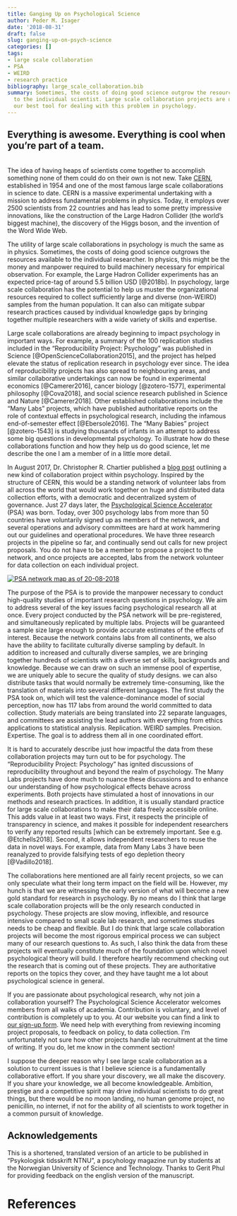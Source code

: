 ```yaml
---
title: Ganging Up on Psychological Science
author: Peder M. Isager
date: '2018-08-31'
draft: false
slug: ganging-up-on-psych-science
categories: []
tags:
- large scale collaboration
- PSA
- WEIRD
- research practice
bibliography: large_scale_collaboration.bib
summary: Sometimes, the costs of doing good science outgrow the resources available
  to the individual scientist. Large scale collaboration projects are quickly becoming
  our best tool for dealing with this problem in psychology.
---
```


## Everything is awesome. Everything is cool when you’re part of a team.
<br/>
The idea of having heaps of scientists come together to accomplish something none of them could do on their own is not new. Take [CERN](https://home.cern/), established in 1954 and one of the most famous large scale collaborations in science to date. CERN is a massive experimental undertaking with a mission to address fundamental problems in physics. Today, it employs over 2500 scientists from 22 countries and has lead to some pretty impressive innovations, like the construction of the Large Hadron Collider (the world's biggest machine), the discovery of the Higgs boson, and the invention of the Word Wide Web. 

The utility of large scale collaborations in psychology is much the same as in physics. Sometimes, the costs of doing good science outgrows the resources available to the individual researcher. In physics, this might be the money and manpower required to build machinery necessary for empirical observation. For example, the Large Hadron Collider experiments has an expected price-tag of around 5.5 billion USD [@2018b]. In psychology, large scale collaboration has the potential to help us muster the organizational resources required to collect sufficiently large and diverse (non-WEIRD) samples from the human population. It can also can mitigate subpar research practices caused by individual knowledge gaps by bringing together multiple researchers with a wide variety of skills and expertise. 

Large scale collaborations are already beginning to impact psychology in important ways. For example, a summary of the 100 replication studies included in the “Reproducibility Project: Psychology” was published in Science [@OpenScienceCollaboration2015], and the project has helped elevate the status of replication research in psychology ever since. The idea of reproducibility projects has also spread to neighbouring areas, and similar collaborative undertakings can now be found in experimental economics [@Camerer2016], cancer biology [@zotero-1577], experimental philosophy [@Cova2018], and social science research published in Science and Nature [@Camerer2018]. Other established collaborations include the “Many Labs” projects, which have published authoritative reports on the role of contextual effects in psychological research, including the infamous end-of-semester effect [@Ebersole2016]. The “Many Babies” project [@zotero-1543] is studying thousands of infants in an attempt to address some big questions in developmental psychology. To illustrate how do these collaborations function and how they help us do good science, let me describe the one I am a member of in a little more detail. 

In August 2017, Dr. Christopher R. Chartier published a [blog post](https://christopherchartier.com/2017/08/26/building-a-cern-for-psychological-science/) outlining a new kind of collaboration project within psychology. Inspired by the structure of CERN, this would be a standing network of volunteer labs from all across the world that would work together on huge and distributed data collection efforts, with a democratic and decentralized system of governance. Just 27 days later, the [Psychological Science Accelerator](https://psysciacc.org/) (PSA) was born. Today, over 300 psychology labs from more than 50 countries have voluntarily signed up as members of the network, and several operations and advisory committees are hard at work hammering out our guidelines and operational procedures. We have three research projects in the pipeline so far, and continually send out calls for new project proposals. You do not have to be a member to propose a project to the network, and once projects are accepted, labs from the network volunteer for data collection on each individual project. 

[![PSA network map as of 20-08-2018](PSA_map.png)](https://psysciacc.org/map/)

The purpose of the PSA is to provide the manpower necessary to conduct high-quality studies of important research questions in psychology. We aim to address several of the key issues facing psychological research all at once. Every project conducted by the PSA network will be pre-registered, and simultaneously replicated by multiple labs. Projects will be guaranteed a sample size large enough to provide accurate estimates of the effects of interest. Because the network contains labs from all continents, we also have the ability to facilitate culturally diverse sampling by default. In addition to increased and culturally diverse samples, we are bringing together hundreds of scientists with a diverse set of skills, backgrounds and knowledge. Because we can draw on such an immense pool of expertise, we are uniquely able to secure the quality of study designs. we can also distribute tasks that would normally be extremely time-consuming, like the translation of materials into several different languages. The first study the PSA took on, which will test the valence-dominance model of social perception, now has 117 labs from around the world committed to data collection. Study materials are being translated into 22 separate languages, and committees are assisting the lead authors with everything from ethics applications to statistical analysis. Replication. WEIRD samples. Precision. Expertise. The goal is to address them all in one coordinated effort. 

It is hard to accurately describe just how impactful the data from these collaboration projects may turn out to be for psychology. The “Reproducibility Project: Psychology” has ignited discussions of reproducibility throughout and beyond the realm of psychology. The Many Labs projects have done much to nuance these discussions and to enhance our understanding of how psychological effects behave across experiments. Both projects have stimulated a host of innovations in our methods and research practices. In addition, it is usually standard practice for large scale collaborations to make their data freely accessible online. This adds value in at least two ways. First, it respects the principle of transparency in science, and makes it possible for independent researchers to verify any reported results [which can be extremely important. See e.g. @Etchells2018]. Second, it allows independent researchers to reuse the data in novel ways. For example, data from Many Labs 3 have been reanalyzed to provide falsifying tests of ego depletion theory [@Vadillo2018]. 

The collaborations here mentioned are all fairly recent projects, so we can only speculate what their long term impact on the field will be. However, my hunch is that we are witnessing the early version of what will become a new gold standard for research in psychology. By no means do I think that large scale collaboration projects will be the only research conducted in psychology. These projects are slow moving, inflexible, and resource intensive compared to small scale lab research, and sometimes studies needs to be cheap and flexible. But I do think that large scale collaboration projects will become the most rigorous empirical process we can subject many of our research questions to. As such, I also think the data from these projects will eventually constitute much of the foundation upon which novel psychological theory will build. I therefore heartily recommend checking out the research that is coming out of these projects. They are authoritative reports on the topics they cover, and they have taught me a lot about psychological science in general. 

If you are passionate about psychological research, why not join a collaboration yourself? The Psychological Science Accelerator welcomes members from all walks of academia. Contribution is voluntary, and level of contribution is completely up to you. At our website you can find a link to [our sign-up form](https://psysciacc.org/get-involved/). We need help with everything from reviewing incoming project proposals, to feedback on policy, to data collection. I'm unfortunately not sure how other projects handle lab recruitment at the time of writing. If you do, let me know in the comment section! 

I suppose the deeper reason why I see large scale collaboration as a solution to current issues is that I believe science is a fundamentally collaborative effort. If you share your discovery, we all make the discovery. If you share your knowledge, we all become knowledgeable. Ambition, prestige and a competitive spirit may drive individual scientists to do great things, but there would be no moon landing, no human genome project, no penicillin, no internet, if not for the ability of all scientists to work together in a common pursuit of knowledge. 

## Acknowledgements
This is a shortened, translated version of an article to be published in "Psykologisk tidsskrift NTNU", a pscyhology magazine run by students at the Norwegian University of Science and Technology. Thanks to Gerit Phul for providing feedback on the english version of the manuscript.  

# References